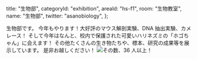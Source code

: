   title: "生物部",
  categoryId: "exhibition",
  areaId: "hs-f1",
  room: "生物教室",
  name: "生物部",
  twitter: "asanobiology",
};

生物部です。
今年もやります！大好評のマウス解剖実験、DNA 抽出実験、カメレース！
そして今年はなんと、校内で保護された可愛いハリネズミの「ホゴちゃん」に会えます！
その他たくさんの生き物たちや、標本、研究の成果等を展示しています。
是非お越しください！
![その数、36 人以上！](abc/members.jpeg "昨年の文化祭のメンバー")
